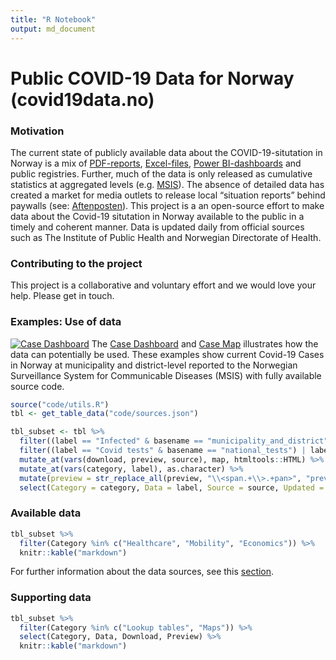 ```yaml
---
title: "R Notebook"
output: md_document
---
```


# Public COVID-19 Data for Norway (covid19data.no)

### Motivation
The current state of publicly available data about the COVID-19-situtation in Norway is a mix of [PDF-reports](https://www.fhi.no/sv/smittsomme-sykdommer/corona/dags--og-ukerapporter/dags--og-ukerapporter-om-koronavirus/), [Excel-files](https://www.nav.no/no/nav-og-samfunn/statistikk/arbeidssokere-og-stillinger-statistikk/permitterte), [Power BI-dashboards](https://www.helsedirektoratet.no/statistikk/antall-innlagte-pasienter-pa-sykehus-med-pavist-covid-19) and public registries. Further, much of the data is only released as cumulative statistics at aggregated levels (e.g. [MSIS](http://www.msis.no/)). The absence of detailed data has created a market for media outlets to release local "situation reports" behind paywalls (see: [Aftenposten](https://www.aftenposten.no/norge/i/K3mnr4/i-det-meste-av-landet-bremser-viruset-opp-i-oslo-sprer-det-seg-raskt-fra-bydel-til-bydel)). This project is a an open-source effort to make data about the Covid-19 situtation in Norway available to the public in a timely and coherent manner. Data is updated daily from official sources such as The Institute of Public Health and Norwegian Directorate of Health.

### Contributing to the project
This project is a collaborative and voluntary effort and we would love your help. Please get in touch.

### Examples: Use of data
[![Case Dashboard](docs/img/MSIS_dashboard_full.PNG)](https://www.covid19data.no/examples/01_case_dashboard/)
The [Case Dashboard](https://www.covid19data.no/examples/01_case_dashboard/) and [Case Map](https://www.covid19data.no/examples/02_case_map/) illustrates how the data can potentially be used. These examples show current Covid-19 Cases in Norway at municipality and district-level reported to the Norwegian Surveillance System for Communicable Diseases (MSIS) with fully available source code.


```r
source("code/utils.R")
tbl <- get_table_data("code/sources.json")
```

```r
tbl_subset <- tbl %>%  
  filter((label == "Infected" & basename == "municipality_and_district") | label != c("Infected")) %>% 
  filter((label == "Covid tests" & basename == "national_tests") | label != c("Covid tests")) %>% 
  mutate_at(vars(download, preview, source), map, htmltools::HTML) %>% 
  mutate_at(vars(category, label), as.character) %>% 
  mutate(preview = str_replace_all(preview, "\\<span.+\\>.+pan>", "preview")) %>% 
  select(Category = category, Data = label, Source = source, Updated = updated, Download = download, Preview = preview) 
```


### Available data

```r
tbl_subset %>% 
  filter(Category %in% c("Healthcare", "Mobility", "Economics")) %>% 
  knitr::kable("markdown")
```
For further information about the data sources, see this [section](https://www.covid19data.no/data.html).

### Supporting data

```r
tbl_subset %>% 
  filter(Category %in% c("Lookup tables", "Maps")) %>% 
  select(Category, Data, Download, Preview) %>% 
  knitr::kable("markdown")
```

